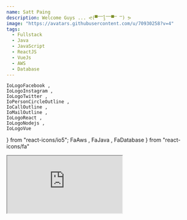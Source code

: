 ```yaml
---
name: Satt Paing
description: Welcome Guys ... ᕙ(▀̿̿ĺ̯̿̿▀̿ ̿) ᕗ
image: "https://avatars.githubusercontent.com/u/70930258?v=4"
tags:
  - Fullstack
  - Java
  - JavaScript
  - ReactJS
  - VueJs
  - AWS
  - Database
---
```


    IoLogoFacebook , 
    IoLogoInstagram , 
    IoLogoTwitter , 
    IoPersonCircleOutline , 
    IoCallOutline , 
    IoMailOutline ,
    IoLogoReact ,
    IoLogoNodejs ,
    IoLogoVue
} from "react-icons/io5";
    FaAws ,
    FaJava ,
    FaDatabase
} from "react-icons/fa"

<div className="md:h-[580px] h-[300px] border">
  <iframe
    src="https://sattpaing-3d.vercel.app/"
    className="h-full w-full relative"
  />
</div>
<div className="mt-6">
  <div className="md:text-lg bg-slate-900 py-1 px-2 rounded-sm border">About Me ? ◪_◪ </div>
  <div className="ml-0 md:ml-6 p-3 mt-2 bg-slate-800 rounded-md">
    I'm Senior Web Developer specializing in front-end development.Experienced
    with all stages of the development cycle for dynamic web projects.
    Well-versed in numerous programming languages including HTML5, Java ,
    JavaScript , CSS , MySQL and knowledge in Rest API . Now , I am developing React
    and Vue Js Framework and etc ...
  </div>
</div>
<div className="mt-6">
  <div className="md:text-lg bg-slate-900 py-1 px-2 rounded-sm border">Languages and Tools 三三三ʅ(；◔౪◔)ʃ</div>
  <div className="ml:0 md:ml-6 p-3 mt-2 bg-slate-800 rounded-md flex gap-4 md:gap-6">
    <div className="w-9 h-9 flex justify-center items-center border rounded-md animate-pulse">
        <IoLogoReact size="24" title="React"/>
    </div>
    <div className="w-9 h-9 flex justify-center items-center border rounded-md animate-pulse">
        <IoLogoVue size="24" title="Vue"/>
    </div>
    <div className="w-9 h-9 flex justify-center items-center border rounded-md animate-pulse">
        <IoLogoNodejs size="24" title="Node"/>
    </div>
    <div className="w-9 h-9 flex justify-center items-center border rounded-md animate-pulse">
        <FaAws size="24" title="AWS"/>
    </div>
    <div className="w-9 h-9 flex justify-center items-center border rounded-md animate-pulse">
        <FaJava size="24" title="Java"/>
    </div>
    <div className="w-9 h-9 flex justify-center items-center border rounded-md animate-pulse">
        <FaDatabase size="24" title="Database"/>
    </div>
  </div>
</div>
<div className="mt-6">
  <div className="md:text-lg bg-slate-900 py-1 px-2 rounded-sm border">My Portfolio Website && Social links (づ ◕‿◕ )づ</div>
  <div className="ml:0 md:ml-6 p-3 mt-2 bg-slate-800 rounded-md flex gap-4 md:gap-6">
    <div className="w-9 h-9 flex justify-center items-center border rounded-md -rotate-45 hover:rotate-0">
        <a href="https://sattpaingoo.github.io/portfolio/" target="_blank" >
            <IoPersonCircleOutline size="24" title="My Portfolio"/>
        </a>
    </div>
    <div className="w-9 h-9 flex justify-center items-center border rounded-md -rotate-45 hover:rotate-0">
        <a href="https://www.facebook.com/SattPaing72" target="_blank" >
            <IoLogoFacebook size="24" title="Facebook" />
        </a>
    </div>
    <div className="w-9 h-9 flex justify-center items-center border rounded-md -rotate-45 hover:rotate-0">
        <a href="https://www.instagram.com/sattpaing72/" >
            <IoLogoInstagram size="24" title="Instagram" target="_blank" />
        </a>
    </div>
    <div className="w-9 h-9 flex justify-center items-center border rounded-md -rotate-45 hover:rotate-0">
        <a href="https://twitter.com/SattPaing72" target="_blank" >
            <IoLogoTwitter size="24" title="Twitter" />
        </a>
    </div>
  </div>
</div>
<div className="mt-6">
  <div className="md:text-lg bg-slate-900 py-1 px-2 rounded-sm border">How to Contact Me ? (─‿─) </div>
  <div className="ml:0 md:ml-6 p-3 mt-2 bg-slate-800 rounded-md flex gap-4 md:gap-6">
    <div className="w-9 h-9 flex justify-center items-center border rounded-md -rotate-45 hover:rotate-0">
        <a href="tel:09445828544" target="_blank" >
            <IoCallOutline size="24" title="Phone" />
        </a>
    </div>
    <div className="w-9 h-9 flex justify-center items-center border rounded-md -rotate-45 hover:rotate-0">
        <a href="mailto: sattpaing72@gmail.com" >
            <IoMailOutline size="24" title="Email" />
        </a>
    </div>
  </div>
</div>
